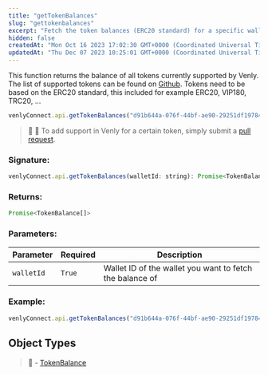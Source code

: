 ```yaml
---
title: "getTokenBalances"
slug: "gettokenbalances"
excerpt: "Fetch the token balances (ERC20 standard) for a specific wallet."
hidden: false
createdAt: "Mon Oct 16 2023 17:02:30 GMT+0000 (Coordinated Universal Time)"
updatedAt: "Thu Dec 07 2023 10:25:01 GMT+0000 (Coordinated Universal Time)"
---
```

This function returns the balance of all tokens currently supported by Venly. The list of supported tokens can be found on [Github](https://github.com/ArkaneNetwork/content-management/tree/master/tokens). Tokens need to be based on the ERC20 standard, this included for example ERC20, VIP180, TRC20, ...

```javascript
venlyConnect.api.getTokenBalances("d91b644a-076f-44bf-ae90-29251df19784");
```

> 📘 🧙 To add support in Venly for a certain token, simply submit a [pull request](https://github.com/ArkaneNetwork/content-management/tree/master/tokens).

### Signature:

```javascript
venlyConnect.api.getTokenBalances(walletId: string): Promise<TokenBalance[]>
```

### Returns:

```javascript
Promise<TokenBalance[]>
```

### Parameters:

| Parameter  | Required | Description                                              |
| ---------- | -------- | -------------------------------------------------------- |
| `walletId` | `True`   | Wallet ID of the wallet you want to fetch the balance of |

### Example:

```javascript
venlyConnect.api.getTokenBalances("d91b644a-076f-44bf-ae90-29251df19784");
```

## Object Types

> 📘 - [TokenBalance](https://venly.readme.io/docs/tokenbalance)

